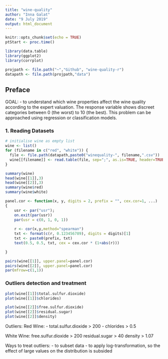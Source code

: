 ```yaml
---
title: "wine-quality"
author: "Inna Galat"
date: "9 July 2019"
output: html_document
---
```


```r
knitr::opts_chunk$set(echo = TRUE)
ptStart <- proc.time()

library(data.table)
library(ggplot2)
library(corrplot)

projpath <- file.path("~","Github", "wine-quality-r")
datapath <- file.path(projpath,"data")
```

## Preface

GOAL: 
- to understand which wine properties affect the wine quality according to the expert valuation.
The response variable shows discreet categories between 0 (the worst) to 10 (the best).
This problem can be approached using regression or classification models. 

### 1. Reading Datasets

```r

# initialise wine as empty list
wine <- list()
for (filename in c("red", "white")) {
  file <- file.path(datapath,paste0("winequality-", filename,".csv"))
  wine[[filename]] <- read.table(file, sep=";", as.is=TRUE, header=TRUE)
}

summary(wine)
head(wine[[1]],3)
head(wine[[2]],3)
summary(wine$red)
summary(wine$white)


```

```r
panel.cor <- function(x, y, digits = 2, prefix = "", cex.cor=1, ...)
{
    usr <- par("usr"); 
    on.exit(par(usr))
    par(usr = c(0, 1, 0, 1))
    
    r <- cor(x,y,method="spearman")
    txt <- format(c(r, 0.123456789), digits = digits)[1]
    txt <- paste0(prefix, txt)
    text(0.5, 0.5, txt, cex = cex.cor * (1+abs(r)))

}

pairs(wine[[1]], upper.panel=panel.cor)
pairs(wine[[2]], upper.panel=panel.cor)
par(mfrow=c(1,1))

```


### Outliers detection and treatment
```r

plot(wine[[1]]$total.sulfur.dioxide)
plot(wine[[1]]$chlorides)

plot(wine[[2]]$free.sulfur.dioxide)
plot(wine[[2]]$residual.sugar)
plot(wine[[2]]$density)
```
Outliers: 
Red Wine:
- total.sulfur.dioxide > 200
- chlorides > 0.5

White Wine:
free.sulfur.dioxide > 200
residual.sugar > 40
density > 1.07

Ways to treat outliers:
- to subset data
- to apply log-transformation, so the effect of large values on the distribution is subsided 


